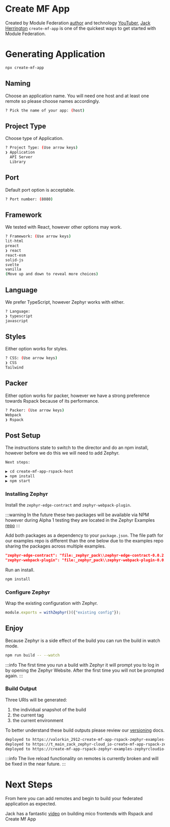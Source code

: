 # Create MF App
Created by Module Federation [author](https://module-federation.myshopify.com/products/practical-module-federation) and technology [YouTuber](https://www.youtube.com/@jherr),
[Jack Herrington](https://twitter.com/jherr) `create-mf-app` is one of the quickest ways to get started with Module Federation.
<SourceCode href="https://github.com/ZephyrCloudIO/zephyr-examples/blob/main/examples/create-mf-app-rspack" />
# Generating Application

```bash filename="Terminal"
npx create-mf-app
```
## Naming
Choose an application name. You will need one host and at least one remote so please choose names accordingly.
```bash filename="Terminal"
? Pick the name of your app: (host)
```
## Project Type
Choose type of Application.
```bash filename="Terminal"
? Project Type: (Use arrow keys)
❯ Application
  API Server
  Library
```
## Port
Default port option is acceptable.
```bash filename="Terminal"
? Port number: (8080)
```

## Framework
We tested with React, however other options may work.
```bash filename="Terminal"
? Framework: (Use arrow keys)
lit-html
preact
❯ react
react-esm
solid-js
svelte
vanilla
(Move up and down to reveal more choices)
```
## Language
We prefer TypeScript, however Zephyr works with either.
```bash filename="Terminal"
? Language:
❯ typescript
javascript
```
## Styles
Either option works for styles.
```bash filename="Terminal"
? CSS: (Use arrow keys)
❯ CSS
Tailwind
```
## Packer
Either option works for packer, however we have a strong preference towards Rspack because of its performance.
```bash filename="Terminal"
? Packer: (Use arrow keys)
Webpack
❯ Rspack
```
## Post Setup
The instructions state to switch to the director and do an npm install, however before we do this we will need to add Zephyr.
```bash filename="Terminal"
Next steps:

▶️ cd create-mf-app-rspack-host
▶️ npm install
▶️ npm start
```
### Installing Zephyr
Install the `zephyr-edge-contract` and `zephyr-webpack-plugin`.

:::warning
In the future these two packages will be available via NPM however during Alpha 1 testing they are located in the Zephyr Examples [repo](https://github.com/ZephyrCloudIO/zephyr-examples/tree/main/_zephyr_pack)
:::

Add both packages as a dependency to your `package.json`.
The file path for our examples repo is different than the one below due to the examples repo sharing the packages across multiple examples.
```json filename="package.json"
"zephyr-edge-contract": "file:_zephyr_pack\\zephyr-edge-contract-0.0.2.tgz",
"zephyr-webpack-plugin": "file:_zephyr_pack\\zephyr-webpack-plugin-0.0.2.tgz"
```

Run an install.
```bash filename="Terminal"
npm install
```
### Configure Zephyr
Wrap the existing configuration with Zephyr.
```js filename="rspack.config.js"
module.exports = withZephyr()({"existing config"});
```

## Enjoy
Because Zephyr is a side effect of the build you can run the build in watch mode.
```bash filename="Terminal"
npm run build -- --watch
```
:::info
The first time you run a build with Zephyr it will prompt you to log in by opening the Zephyr Website. After the first time you will not be prompted again.
:::

### Build Output
Three URIs will be generated:
1) the individual snapshot of the build
1) the current tag
1) the current environment

To better understand these build outputs please review our [versioning](/guide/concepts/versioning) docs.
```bash filename="terminal"
deployed to https://valorkin_2912-create-mf-app-rspack-zephyr-examples-ze-a8db12-ze.valorkin.dev
deployed to https://t_main_zack_zephyr-cloud_io-create-mf-app-rspack-zeph-14ea68-ze.valorkin.dev
deployed to https://create-mf-app-rspack-zephyr-examples-zephyrcloudio-ze.valorkin.dev
```
:::info
The live reload functionality on remotes is currently broken and will be fixed in the near future.
:::

# Next Steps
From here you can add remotes and begin to build your federated application as expected.

Jack has a fantastic [video](https://www.youtube.com/watch?v=32_EikGKESk) on building mico frontends with Rspack and Create Mf App

